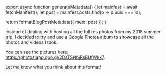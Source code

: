 

export async function generateMetadata() {
  let mainfest = await fetchManifest();
  let post = mainfest.posts.find(p => p.uuid === id);

  return formatBlogPostMetadata({ meta: post });
}

<BlogPage id={id}>

Instead of dealing with hosting all the full res photos from my 2018 summer
trip, I decided to try and use a Google Photos album to showcase all the photos
and videos I took.

You can see the pictures here: https://photos.app.goo.gl/2DsTSNbiPsBUfWkx7.

Let me know what you think about this format!


</BlogPage>
